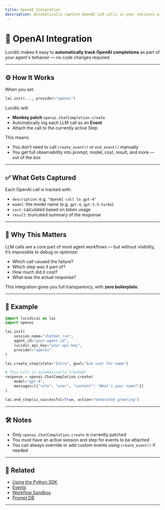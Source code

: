 ```yaml
---
title: OpenAI Integration
description: Automatically capture OpenAI LLM calls in your sessions with one line of setup.
---
```


# 🤝 OpenAI Integration

Lucidic makes it easy to **automatically track OpenAI completions** as part of your agent's behavior — no code changes required.

---

## ⚙️ How It Works

When you set:

```python
lai.init(..., provider="openai")
```

Lucidic will:

- **Monkey patch** `openai.ChatCompletion.create`
- Automatically log each LLM call as an **Event**
- Attach the call to the currently active Step

This means:

- You don’t need to call `create_event()` or `end_event()` manually
- You get full observability into prompt, model, cost, result, and more — out of the box

---

## ✅ What Gets Captured

Each OpenAI call is tracked with:

- `description`: e.g. `"OpenAI call to gpt-4"`
- `model`: the model name (e.g. `gpt-4`, `gpt-3.5-turbo`)
- `cost`: calculated based on token usage
- `result`: truncated summary of the response


---

## 🧠 Why This Matters

LLM calls are a core part of most agent workflows — but without visibility, it’s impossible to debug or optimize:

- Which call caused the failure?
- Which step was it part of?
- How much did it cost?
- What was the actual response?

This integration gives you full transparency, with **zero boilerplate**.

---

## 🧪 Example

```python
import lucidicai as lai
import openai

lai.init(
    session_name="chatbot_run",
    agent_id="your-agent-id",
    lucidic_api_key="your-api-key",
    provider="openai"
)

lai.create_step(state="Intro", goal="Ask user for name")

# This call is automatically tracked!
response = openai.ChatCompletion.create(
    model="gpt-4",
    messages=[{"role": "user", "content": "What's your name?"}]
)

lai.end_step(is_successful=True, action="Generated greeting")
```

---

## 🛠️ Notes

- Only `openai.ChatCompletion.create` is currently patched
- You must have an active session and step for events to be attached
- You can always override or add custom events using `create_event()` if needed

---

## 🔗 Related

- [Using the Python SDK](/getting-started/python)
- [Events](/events)
- [Workflow Sandbox](/features/workflow-sandbox)
- [Prompt DB](/features/prompt-db)

---